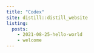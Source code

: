 ```yaml
---
title: "Codex"
site: distill::distill_website
listing: 
  posts:
    - 2021-08-25-hello-world
    - welcome
---
```

